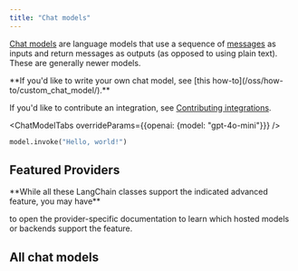 ```yaml
---
title: "Chat models"
---
```


[Chat models](/oss/concepts/chat_models) are language models that use a sequence of [messages](/oss/concepts/messages) as inputs and return messages as outputs (as opposed to using plain text). These are generally newer models.

<Info>
**If you'd like to write your own chat model, see [this how-to](/oss/how-to/custom_chat_model/).**

If you'd like to contribute an integration, see [Contributing integrations](/docs/contributing/how_to/integrations/).

</Info>

<ChatModelTabs overrideParams={{openai: {model: "gpt-4o-mini"}}} />

```python
model.invoke("Hello, world!")
```

## Featured Providers

<Info>
**While all these LangChain classes support the indicated advanced feature, you may have**

to open the provider-specific documentation to learn which hosted models or backends support
the feature.
</Info>

<CategoryTable category="chat" />

## All chat models

<IndexTable />
